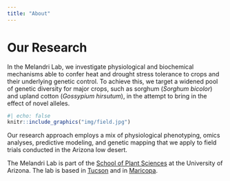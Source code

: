 ```yaml
---
title: "About"
---
```


# Our Research

In the Melandri Lab, we investigate physiological and biochemical mechanisms able to confer heat and drought stress tolerance to crops and their underlying genetic control. To achieve this, we target a widened pool of genetic diversity for major crops, such as sorghum (*Sorghum bicolor*) and upland cotton (*Gossypium hirsutum*), in the attempt to bring in the effect of novel alleles.

::: column-margin
```r
#| echo: false
knitr::include_graphics("img/field.jpg")
```
:::

Our research approach employs a mix of physiological phenotyping, omics analyses, predictive modeling, and genetic mapping that we apply to field trials conducted in the Arizona low desert.

The Melandri Lab is part of the [School of Plant Sciences](https://cals.arizona.edu/spls/home) at the University of Arizona. The lab is based in [Tucson](https://bio5.org/resources) and in [Maricopa](https://mac.arizona.edu/).
